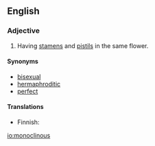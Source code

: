 ==English==

===Adjective===
{{en-adj|-}}

# {{context|botany}} Having [[stamen]]s and [[pistil]]s in the same flower.

====Synonyms====
*[[bisexual]]
*[[hermaphroditic]]
*[[perfect]]

====Translations====
{{top}}
* Finnish: {{t-|fi|kaksineuvoinen}}
{{bottom}}

[[io:monoclinous]]